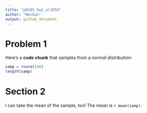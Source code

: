 ```yaml
---
title: "p8105_hw1_nl2655"
author: "Nankun"
output: github_document
---
```



# Problem 1

Here's a **code chunk** that samples from 
a _normal distribution_:

```r
samp = rnorm(100)
length(samp)
```

# Section 2

I can take the mean of the sample, too!
The mean is `r mean(samp)`.